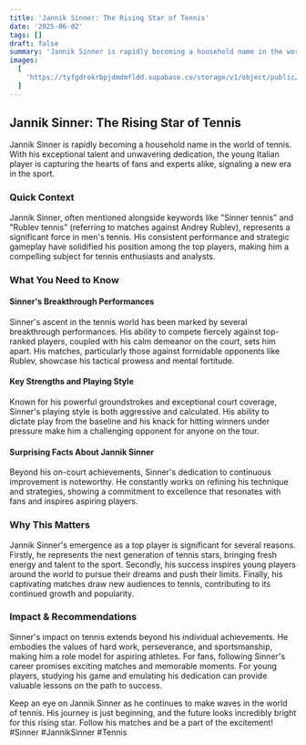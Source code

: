 ```yaml
---
title: 'Jannik Sinner: The Rising Star of Tennis'
date: '2025-06-02'
tags: []
draft: false
summary: 'Jannik Sinner is rapidly becoming a household name in the world of tennis. With his exceptional talent and unwavering dedication, the young Italian player is capturing the hearts of fans and experts alike, signaling a new era in the sport.'
images:
  [
    'https://tyfgdrokrbpjdmdmfldd.supabase.co/storage/v1/object/public/image/2025-06-03-00-04-08-184+02-00.jpg',
  ]
---
```


## Jannik Sinner: The Rising Star of Tennis

Jannik Sinner is rapidly becoming a household name in the world of tennis. With his exceptional talent and unwavering dedication, the young Italian player is capturing the hearts of fans and experts alike, signaling a new era in the sport.

### Quick Context

Jannik Sinner, often mentioned alongside keywords like "Sinner tennis" and "Rublev tennis" (referring to matches against Andrey Rublev), represents a significant force in men's tennis. His consistent performance and strategic gameplay have solidified his position among the top players, making him a compelling subject for tennis enthusiasts and analysts.

### What You Need to Know

#### Sinner's Breakthrough Performances

Sinner's ascent in the tennis world has been marked by several breakthrough performances. His ability to compete fiercely against top-ranked players, coupled with his calm demeanor on the court, sets him apart. His matches, particularly those against formidable opponents like Rublev, showcase his tactical prowess and mental fortitude.

#### Key Strengths and Playing Style

Known for his powerful groundstrokes and exceptional court coverage, Sinner's playing style is both aggressive and calculated. His ability to dictate play from the baseline and his knack for hitting winners under pressure make him a challenging opponent for anyone on the tour.

#### Surprising Facts About Jannik Sinner

Beyond his on-court achievements, Sinner's dedication to continuous improvement is noteworthy. He constantly works on refining his technique and strategies, showing a commitment to excellence that resonates with fans and inspires aspiring players.

### Why This Matters

Jannik Sinner's emergence as a top player is significant for several reasons. Firstly, he represents the next generation of tennis stars, bringing fresh energy and talent to the sport. Secondly, his success inspires young players around the world to pursue their dreams and push their limits. Finally, his captivating matches draw new audiences to tennis, contributing to its continued growth and popularity.

### Impact & Recommendations

Sinner's impact on tennis extends beyond his individual achievements. He embodies the values of hard work, perseverance, and sportsmanship, making him a role model for aspiring athletes. For fans, following Sinner's career promises exciting matches and memorable moments. For young players, studying his game and emulating his dedication can provide valuable lessons on the path to success.

Keep an eye on Jannik Sinner as he continues to make waves in the world of tennis. His journey is just beginning, and the future looks incredibly bright for this rising star. Follow his matches and be a part of the excitement! #Sinner #JannikSinner #Tennis
